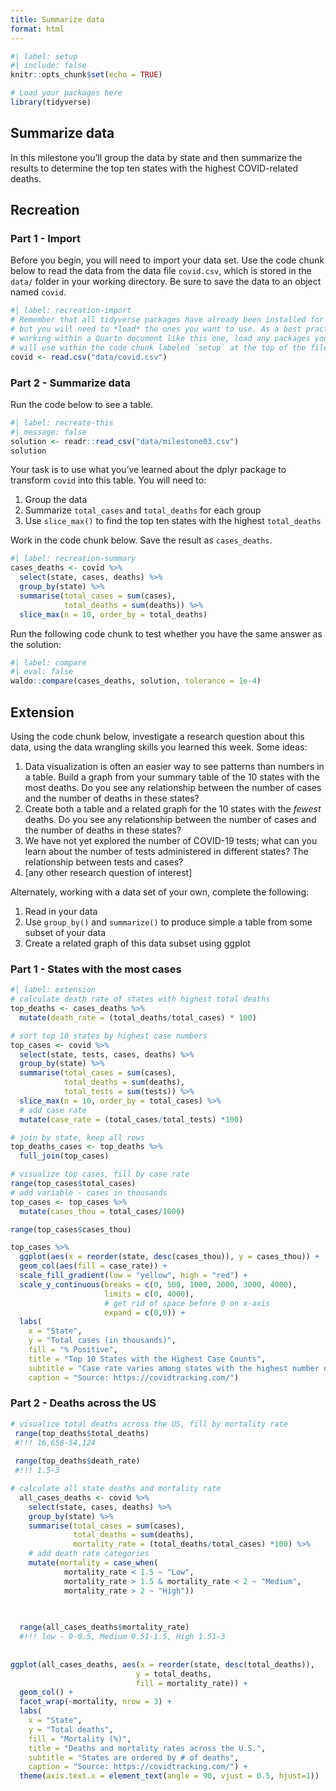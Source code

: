 ```yaml
---
title: Summarize data
format: html
---
```


```r
#| label: setup
#| include: false
knitr::opts_chunk$set(echo = TRUE)

# Load your packages here
library(tidyverse)
```

## Summarize data

In this milestone you'll group the data by state and then summarize the results to determine the top ten states with the highest COVID-related deaths.


## Recreation

### Part 1 - Import

Before you begin, you will need to import your data set. Use the code chunk below to read the data from the data file `covid.csv`, which is stored in the `data/` folder in your working directory. Be sure to save the data to an object named `covid`.


```r
#| label: recreation-import
# Remember that all tidyverse packages have already been installed for you,
# but you will need to *load* the ones you want to use. As a best practice when
# working within a Quarto document like this one, load any packages you
# will use within the code chunk labeled `setup` at the top of the file.
covid <- read.csv("data/covid.csv")
```

### Part 2 - Summarize data

Run the code below to see a table.


```r
#| label: recreate-this
#| message: false
solution <- readr::read_csv("data/milestone03.csv")
solution
```

Your task is to use what you've learned about the dplyr package to transform `covid` into this table. You will need to:

1. Group the data
2. Summarize `total_cases` and `total_deaths` for each group
3. Use `slice_max()` to find the top ten states with the highest `total_deaths`

Work in the code chunk below. Save the result as `cases_deaths`.


```r
#| label: recreation-summary
cases_deaths <- covid %>% 
  select(state, cases, deaths) %>% 
  group_by(state) %>% 
  summarise(total_cases = sum(cases),
            total_deaths = sum(deaths)) %>% 
  slice_max(n = 10, order_by = total_deaths)

```

Run the following code chunk to test whether you have the same answer as the solution:


```r
#| label: compare
#| eval: false
waldo::compare(cases_deaths, solution, tolerance = 1e-4)
```

## Extension

Using the code chunk below, investigate a research question about this data, using the data wrangling skills you learned this week. Some ideas:

1. Data visualization is often an easier way to see patterns than numbers in a table. Build a graph from your summary table of the 10 states with the most deaths. Do you see any relationship between the number of cases and the number of deaths in these states?
2. Create both a table and a related graph for the 10 states with the _fewest_ deaths. Do you see any relationship between the number of cases and the number of deaths in these states?
3. We have not yet explored the number of COVID-19 tests; what can you learn about the number of tests administered in different states? The relationship between tests and cases?
4. [any other research question of interest]

Alternately, working with a data set of your own, complete the following:

1. Read in your data
2. Use `group_by()` and `summarize()` to produce simple a table from some subset of your data 
3. Create a related graph of this data subset using ggplot 


### Part 1 - States with the most cases
```r
#| label: extension
# calculate death rate of states with highest total deaths
top_deaths <- cases_deaths %>% 
  mutate(death_rate = (total_deaths/total_cases) * 100)

# sort top 10 states by highest case numbers 
top_cases <- covid %>% 
  select(state, tests, cases, deaths) %>% 
  group_by(state) %>% 
  summarise(total_cases = sum(cases),
            total_deaths = sum(deaths),
            total_tests = sum(tests)) %>% 
  slice_max(n = 10, order_by = total_cases) %>% 
  # add case rate
  mutate(case_rate = (total_cases/total_tests) *100)

# join by state, keep all rows
top_deaths_cases <- top_deaths %>% 
  full_join(top_cases)

# visualize top cases, fill by case rate
range(top_cases$total_cases)
# add variable - cases in thousands
top_cases <- top_cases %>% 
  mutate(cases_thou = total_cases/1000)

range(top_cases$cases_thou)

top_cases %>% 
  ggplot(aes(x = reorder(state, desc(cases_thou)), y = cases_thou)) +
  geom_col(aes(fill = case_rate)) +
  scale_fill_gradient(low = "yellow", high = "red") +
  scale_y_continuous(breaks = c(0, 500, 1000, 2000, 3000, 4000),
                     limits = c(0, 4000),
                     # get rid of space before 0 on x-axis 
                     expand = c(0,0)) +
  labs(
    x = "State",
    y = "Total cases (in thousands)",
    fill = "% Positive",
    title = "Top 10 States with the Highest Case Counts",
    subtitle = "Case rate varies among states with the highest number of cases",
    caption = "Source: https://covidtracking.com/")

```

### Part 2 - Deaths across the US
```r
# visualize total deaths across the US, fill by mortality rate
 range(top_deaths$total_deaths)
 #!!! 16,658-54,124
 
 range(top_deaths$death_rate)
 #!!! 1.5-3

# calculate all state deaths and mortality rate
  all_cases_deaths <- covid %>% 
    select(state, cases, deaths) %>% 
    group_by(state) %>% 
    summarise(total_cases = sum(cases),
              total_deaths = sum(deaths),
              mortality_rate = (total_deaths/total_cases) *100) %>% 
    # add death rate categories
    mutate(mortality = case_when(
            mortality_rate < 1.5 ~ "Low",
            mortality_rate > 1.5 & mortality_rate < 2 ~ "Medium",
            mortality_rate > 2 ~ "High"))
  

  
  range(all_cases_deaths$mortality_rate)
  #!!! low - 0-0.5, Medium 0.51-1.5, High 1.51-3
 
 
ggplot(all_cases_deaths, aes(x = reorder(state, desc(total_deaths)), 
                            y = total_deaths, 
                            fill = mortality_rate)) +
  geom_col() +
  facet_wrap(~mortality, nrow = 3) +
  labs(
    x = "State",
    y = "Total deaths",
    fill = "Mortality (%)",
    title = "Deaths and mortality rates across the U.S.",
    subtitle = "States are ordered by # of deaths",
    caption = "Source: https://covidtracking.com/") +
  theme(axis.text.x = element_text(angle = 90, vjust = 0.5, hjust=1))

```

